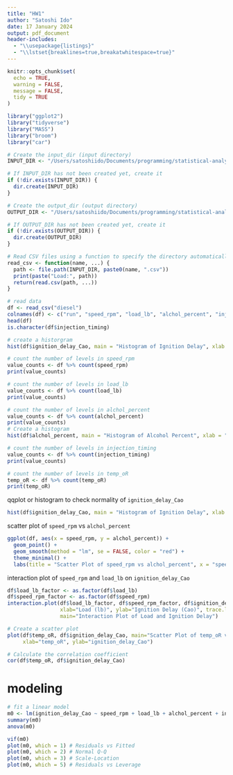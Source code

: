 ```yaml
---
title: "HW1"
author: "Satoshi Ido"
date: 17 January 2024
output: pdf_document
header-includes:
  - "\\usepackage{listings}"
  - "\\lstset{breaklines=true,breakatwhitespace=true}"
---
```


```r
knitr::opts_chunk$set(
  echo = TRUE,
  warning = FALSE,
  message = FALSE,
  tidy = TRUE
)
```

```r
library("ggplot2")
library("tidyverse")
library("MASS")
library("broom")
library("car")
```

```r
# Create the input_dir (input directory)
INPUT_DIR <- "/Users/satoshiido/Documents/programming/statistical-analysis/582/hw1/data"

# If INPUT_DIR has not been created yet, create it
if (!dir.exists(INPUT_DIR)) {
  dir.create(INPUT_DIR)
}

# Create the output_dir (output directory)
OUTPUT_DIR <- "/Users/satoshiido/Documents/programming/statistical-analysis/582/hw1/output"

# If OUTPUT_DIR has not been created yet, create it
if (!dir.exists(OUTPUT_DIR)) {
  dir.create(OUTPUT_DIR)
}

# Read CSV files using a function to specify the directory automatically
read_csv <- function(name, ...) {
  path <- file.path(INPUT_DIR, paste0(name, ".csv"))
  print(paste("Load:", path))
  return(read.csv(path, ...))
}
```

```r
# read data
df <- read_csv("diesel")
colnames(df) <- c("run", "speed_rpm", "load_lb", "alchol_percent", "injection_timing", "ignition_delay_Cao", "temp_oR", "pressure_psi")
head(df)
is.character(df$injection_timing)
```

```r
# create a historgram
hist(df$ignition_delay_Cao, main = "Histogram of Ignition Delay", xlab = "Ignition Delay", col = "grey", border = "black")

# count the number of levels in speed_rpm
value_counts <- df %>% count(speed_rpm)
print(value_counts)

# count the number of levels in load_lb
value_counts <- df %>% count(load_lb)
print(value_counts)

# count the number of levels in alchol_percent
value_counts <- df %>% count(alchol_percent)
print(value_counts)
# Create a histogram
hist(df$alchol_percent, main = "Histogram of Alcohol Percent", xlab = "Alcohol Percent", col = "grey", border = "black")

# count the number of levels in injection_timing
value_counts <- df %>% count(injection_timing)
print(value_counts)

# count the number of levels in temp_oR
temp_oR <- df %>% count(temp_oR)
print(temp_oR)
```

qqplot or histogram to check normality of `ignition_delay_Cao`
```r
hist(df$ignition_delay_Cao, main = "Histogram of Ignition Delay", xlab = "Ignition Delay", col = "grey", border = "black")
```

scatter plot of `speed_rpm` vs `alchol_percent`
```r
ggplot(df, aes(x = speed_rpm, y = alchol_percent)) +
  geom_point() +
  geom_smooth(method = "lm", se = FALSE, color = "red") +
  theme_minimal() +
  labs(title = "Scatter Plot of speed_rpm vs alchol_percent", x = "speed_rpm", y = "alchol_percent")
```

interaction plot of `speed_rpm` and `load_lb` on `ignition_delay_Cao`
```r
df$load_lb_factor <- as.factor(df$load_lb)
df$speed_rpm_factor <- as.factor(df$speed_rpm)
interaction.plot(df$load_lb_factor, df$speed_rpm_factor, df$ignition_delay_Cao, type="b", 
                 xlab="Load (lb)", ylab="Ignition Delay (Cao)", trace.label = "Speed (rpm)",
                 main="Interaction Plot of Load and Ignition Delay")
```

```r
# Create a scatter plot
plot(df$temp_oR, df$ignition_delay_Cao, main="Scatter Plot of temp_oR vs ignition_delay_Cao", 
     xlab="temp_oR", ylab="ignition_delay_Cao")

# Calculate the correlation coefficient
cor(df$temp_oR, df$ignition_delay_Cao)
```

# modeling
```r
# fit a linear model
m0 <- lm(ignition_delay_Cao ~ speed_rpm + load_lb + alchol_percent + injection_timing, data = df)
summary(m0)
anova(m0)
```

```r
vif(m0)
plot(m0, which = 1) # Residuals vs Fitted
plot(m0, which = 2) # Normal Q-Q
plot(m0, which = 3) # Scale-Location
plot(m0, which = 5) # Residuals vs Leverage
```